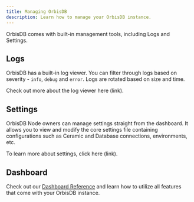 ```yaml
---
title: Managing OrbisDB
description: Learn how to manage your OrbisDB instance.
---
```


OrbisDB comes with built-in management tools, including Logs and Settings.

## Logs

OrbisDB has a built-in log viewer. You can filter through logs based on severity - `info`, `debug`
and `error`. Logs are rotated based on size and time.

Check out more about the log viewer here (link).

## Settings

OrbisDB Node owners can manage settings straight from the dashboard. It allows you to view and
modify the core settings file containing configurations such as Ceramic and Database connections,
environments, etc.

To learn more about settings, click here (link).

## Dashboard

Check out our [Dashboard Reference](/databases/orbisdb-dashboard-reference) and learn how to utilize
all features that come with your OrbisDB instance.
